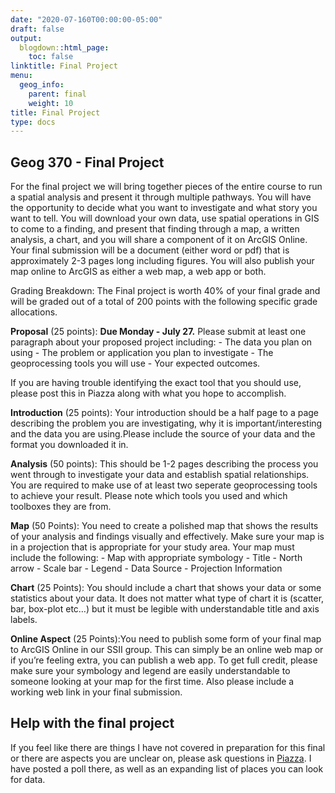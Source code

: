 ```yaml
---
date: "2020-07-160T00:00:00-05:00"
draft: false
output:
  blogdown::html_page:
    toc: false
linktitle: Final Project
menu:
  geog_info:
    parent: final
    weight: 10
title: Final Project
type: docs
---
```



## Geog 370 - Final Project

For the final project we will bring together pieces of the entire course to run a spatial analysis and present it through multiple pathways. You will have the opportunity to decide what you want to investigate and what story you want to tell. You will download your own data, use spatial operations in GIS to come to a finding, and present that finding through a map, a written analysis, a chart, and you will share a component of it on ArcGIS Online. 
Your final submission will be a document (either word or pdf) that is approximately 2-3 pages long including figures. You will also publish your map online to ArcGIS as either a web map, a web app or both. 


Grading Breakdown: The Final project is worth 40% of your final grade and will be graded out of a total of 200 points with the following specific grade allocations.

**Proposal** (25 points): **Due Monday - July 27.** Please submit at least one paragraph about your proposed project including:
- The data you plan on using
- The problem or application you plan to investigate
- The geoprocessing tools you will use
- Your expected outcomes.

If you are having trouble identifying the exact tool that you should use, please post this in Piazza along with what you hope to accomplish.


**Introduction** (25 points): Your introduction should be a half page to a page describing the problem you are investigating, why it is important/interesting and the data you are using.Please include the source of your data and the format you downloaded it in. 


**Analysis** (50 points): This should be 1-2 pages describing the process you went through to investigate your data and establish spatial relationships. You are required to make use of at least two seperate geoprocessing tools to achieve your result. Please note which tools you used and which toolboxes they are from. 


**Map** (50 Points): You need to create a polished map that shows the results of your analysis and findings visually and effectively. Make sure your map is in a projection that is appropriate for your study area. Your map must include the following:
- Map with appropriate symbology
- Title
- North arrow
- Scale bar
- Legend
- Data Source
- Projection Information


**Chart** (25 Points): You should include a chart that shows your data or some statistics about your data. It does not matter what type of chart it is (scatter, bar, box-plot etc…) but it must be legible with understandable title and axis labels. 


**Online Aspect** (25 Points):You need to publish some form of your final map to ArcGIS Online in our SSII group. This can simply be an online web map or if you’re feeling extra, you can publish a web app. To get full credit, please make sure your symbology and legend are easily understandable to someone looking at your map for the first time. Also please include a working web link in your final submission.

## Help with the final project

If you feel like there are things I have not covered in preparation for this final or there are aspects you are unclear on, please ask questions in [Piazza](https://piazza.com/class/kbchpg3on0h4se?cid=33). I have posted a poll there, as well as an expanding list of places you can look for data. 